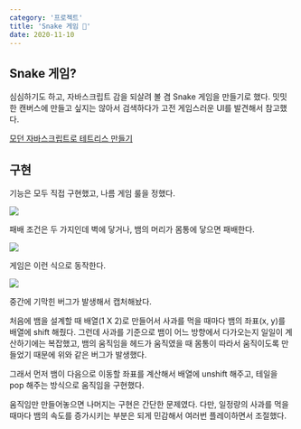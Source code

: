 ```yaml
---
category: '프로젝트'
title: 'Snake 게임 🐍'
date: 2020-11-10
---
```


## Snake 게임?

심심하기도 하고, 자바스크립트 감을 되살려 볼 겸 Snake 게임을 만들기로 했다. 밋밋한 캔버스에 만들고 싶지는 않아서 검색하다가 고전 게임스러운 UI를 발견해서 참고했다.

[모던 자바스크립트로 테트리스 만들기](https://ui.toast.com/weekly-pick/ko_20191216)

## 구현

기능은 모두 직접 구현했고, 나름 게임 룰을 정했다.

![](0.png)

패배 조건은 두 가지인데 벽에 닿거나, 뱀의 머리가 몸통에 닿으면 패배한다.

![](1.gif)

게임은 이런 식으로 동작한다.

![](2.gif)

중간에 기막힌 버그가 발생해서 캡처해놨다.

처음에 뱀을 설계할 때 배열(1 X 2)로 만들어서 사과를 먹을 때마다 뱀의 좌표(x, y)를 배열에 shift 해줬다. 그런데 사과를 기준으로 뱀이 어느 방향에서 다가오는지 일일이 계산하기에는 복잡했고, 뱀의 움직임을 헤드가 움직였을 때 몸통이 따라서 움직이도록 만들었기 때문에 위와 같은 버그가 발생했다.

그래서 먼저 뱀이 다음으로 이동할 좌표를 계산해서 배열에 unshift 해주고, 테일을 pop 해주는 방식으로 움직임을 구현했다.

움직임만 만들어놓으면 나머지는 구현은 간단한 문제였다. 다만, 일정량의 사과를 먹을 때마다 뱀의 속도를 증가시키는 부분은 되게 민감해서 여러번 플레이하면서 조절했다.
